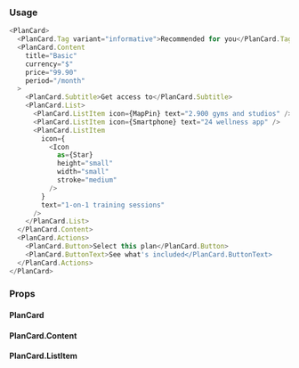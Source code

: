 ### Usage

```javascript
<PlanCard>
  <PlanCard.Tag variant="informative">Recommended for you</PlanCard.Tag>
  <PlanCard.Content
    title="Basic"
    currency="$"
    price="99.90"
    period="/month"
  >
    <PlanCard.Subtitle>Get access to</PlanCard.Subtitle>
    <PlanCard.List>
      <PlanCard.ListItem icon={MapPin} text="2.900 gyms and studios" />
      <PlanCard.ListItem icon={Smartphone} text="24 wellness app" />
      <PlanCard.ListItem
        icon={
          <Icon
            as={Star}
            height="small"
            width="small"
            stroke="medium"
          />
        }
        text="1-on-1 training sessions"
      />
    </PlanCard.List>
  </PlanCard.Content>
  <PlanCard.Actions>
    <PlanCard.Button>Select this plan</PlanCard.Button>
    <PlanCard.ButtonText>See what's included</PlanCard.ButtonText>
  </PlanCard.Actions>
</PlanCard>
```

### Props

#### PlanCard

<PropsTable component="PlanCard" platform="web" />

#### PlanCard.Content

<PropsTable component="PlanCard.Content" platform="web" />

#### PlanCard.ListItem

<PropsTable component="PlanCard.ListItem" platform="web" />
